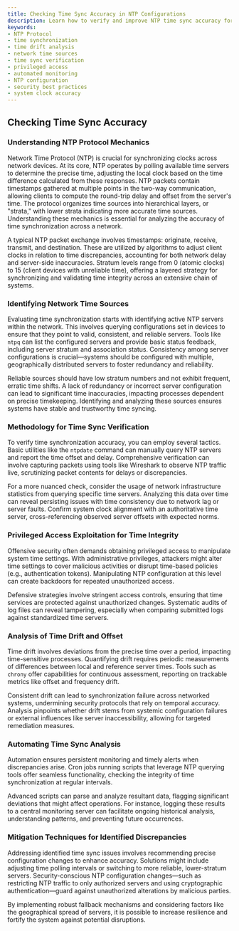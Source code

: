 ```yaml
---
title: Checking Time Sync Accuracy in NTP Configurations
description: Learn how to verify and improve NTP time sync accuracy for network integrity.
keywords:
- NTP Protocol
- time synchronization
- time drift analysis
- network time sources
- time sync verification
- privileged access
- automated monitoring
- NTP configuration
- security best practices
- system clock accuracy
---
```


## Checking Time Sync Accuracy

### Understanding NTP Protocol Mechanics

Network Time Protocol (NTP) is crucial for synchronizing clocks across network devices. At its core, NTP operates by polling available time servers to determine the precise time, adjusting the local clock based on the time difference calculated from these responses. NTP packets contain timestamps gathered at multiple points in the two-way communication, allowing clients to compute the round-trip delay and offset from the server's time. The protocol organizes time sources into hierarchical layers, or "strata," with lower strata indicating more accurate time sources. Understanding these mechanics is essential for analyzing the accuracy of time synchronization across a network.

A typical NTP packet exchange involves timestamps: originate, receive, transmit, and destination. These are utilized by algorithms to adjust client clocks in relation to time discrepancies, accounting for both network delay and server-side inaccuracies. Stratum levels range from 0 (atomic clocks) to 15 (client devices with unreliable time), offering a layered strategy for synchronizing and validating time integrity across an extensive chain of systems.

### Identifying Network Time Sources

Evaluating time synchronization starts with identifying active NTP servers within the network. This involves querying configurations set in devices to ensure that they point to valid, consistent, and reliable servers. Tools like `ntpq` can list the configured servers and provide basic status feedback, including server stratum and association status. Consistency among server configurations is crucial—systems should be configured with multiple, geographically distributed servers to foster redundancy and reliability.

Reliable sources should have low stratum numbers and not exhibit frequent, erratic time shifts. A lack of redundancy or incorrect server configuration can lead to significant time inaccuracies, impacting processes dependent on precise timekeeping. Identifying and analyzing these sources ensures systems have stable and trustworthy time syncing.

### Methodology for Time Sync Verification

To verify time synchronization accuracy, you can employ several tactics. Basic utilities like the `ntpdate` command can manually query NTP servers and report the time offset and delay. Comprehensive verification can involve capturing packets using tools like Wireshark to observe NTP traffic live, scrutinizing packet contents for delays or discrepancies.

For a more nuanced check, consider the usage of network infrastructure statistics from querying specific time servers. Analyzing this data over time can reveal persisting issues with time consistency due to network lag or server faults. Confirm system clock alignment with an authoritative time server, cross-referencing observed server offsets with expected norms.

### Privileged Access Exploitation for Time Integrity

Offensive security often demands obtaining privileged access to manipulate system time settings. With administrative privileges, attackers might alter time settings to cover malicious activities or disrupt time-based policies (e.g., authentication tokens). Manipulating NTP configuration at this level can create backdoors for repeated unauthorized access.

Defensive strategies involve stringent access controls, ensuring that time services are protected against unauthorized changes. Systematic audits of log files can reveal tampering, especially when comparing submitted logs against standardized time servers.

### Analysis of Time Drift and Offset

Time drift involves deviations from the precise time over a period, impacting time-sensitive processes. Quantifying drift requires periodic measurements of differences between local and reference server times. Tools such as `chrony` offer capabilities for continuous assessment, reporting on trackable metrics like offset and frequency drift.

Consistent drift can lead to synchronization failure across networked systems, undermining security protocols that rely on temporal accuracy. Analysis pinpoints whether drift stems from systemic configuration failures or external influences like server inaccessibility, allowing for targeted remediation measures.

### Automating Time Sync Analysis

Automation ensures persistent monitoring and timely alerts when discrepancies arise. Cron jobs running scripts that leverage NTP querying tools offer seamless functionality, checking the integrity of time synchronization at regular intervals. 

Advanced scripts can parse and analyze resultant data, flagging significant deviations that might affect operations. For instance, logging these results to a central monitoring server can facilitate ongoing historical analysis, understanding patterns, and preventing future occurrences.

### Mitigation Techniques for Identified Discrepancies

Addressing identified time sync issues involves recommending precise configuration changes to enhance accuracy. Solutions might include adjusting time polling intervals or switching to more reliable, lower-stratum servers. Security-conscious NTP configuration changes—such as restricting NTP traffic to only authorized servers and using cryptographic authentication—guard against unauthorized alterations by malicious parties.

By implementing robust fallback mechanisms and considering factors like the geographical spread of servers, it is possible to increase resilience and fortify the system against potential disruptions.